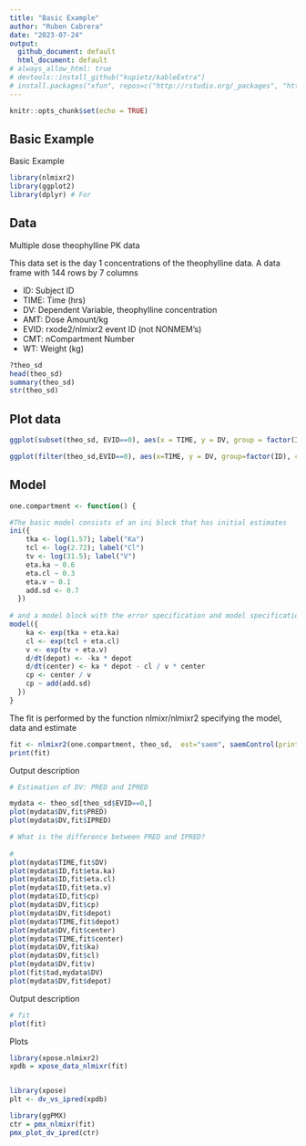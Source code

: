 ```yaml
---
title: "Basic Example"
author: "Ruben Cabrera"
date: "2023-07-24"
output: 
  github_document: default
  html_document: default
# always_allow_html: true
# devtools::install_github("kupietz/kableExtra")
# install.packages("xfun", repos=c("http://rstudio.org/_packages", "http://cran.rstudio.com"))
---
```


```r
knitr::opts_chunk$set(echo = TRUE)
```

## Basic Example

Basic Example

```r
library(nlmixr2)
library(ggplot2)
library(dplyr) # For 
```

## Data

Multiple dose theophylline PK data

This data set is the day 1 concentrations of the theophylline data.
A data frame with 144 rows by 7 columns

- ID: Subject ID
- TIME: Time (hrs)
- DV: Dependent Variable, theophylline concentration
- AMT: Dose Amount/kg
- EVID: rxode2/nlmixr2 event ID (not NONMEM's)
- CMT: nCompartment Number
- WT: Weight (kg)

```r
?theo_sd
head(theo_sd)
summary(theo_sd)
str(theo_sd)
```


## Plot data

```r
ggplot(subset(theo_sd, EVID==0), aes(x = TIME, y = DV, group = factor(ID), color = factor(ID))) + geom_line() +  ylim(c(0, 12)) + xlab('Time')

ggplot(filter(theo_sd,EVID==0), aes(x=TIME, y = DV, group=factor(ID), color=factor(ID))) + geom_line() + geom_point() + ylim(c(0, 12)) + xlab('Time')
```

## Model

```r

one.compartment <- function() {

#The basic model consists of an ini block that has initial estimates  
ini({
    tka <- log(1.57); label("Ka")
    tcl <- log(2.72); label("Cl")
    tv <- log(31.5); label("V")
    eta.ka ~ 0.6
    eta.cl ~ 0.3
    eta.v ~ 0.1
    add.sd <- 0.7
  })
  
# and a model block with the error specification and model specification
model({
    ka <- exp(tka + eta.ka)
    cl <- exp(tcl + eta.cl)
    v <- exp(tv + eta.v)
    d/dt(depot) <- -ka * depot
    d/dt(center) <- ka * depot - cl / v * center
    cp <- center / v
    cp ~ add(add.sd)
  })
}

```


The fit is performed by the function nlmixr/nlmixr2 specifying the model, data and estimate

```r
fit <- nlmixr2(one.compartment, theo_sd,  est="saem", saemControl(print=0))
print(fit)

```

Output description

```r

# Estimation of DV: PRED and IPRED

mydata <- theo_sd[theo_sd$EVID==0,]
plot(mydata$DV,fit$PRED)
plot(mydata$DV,fit$IPRED)

# What is the difference between PRED and IPRED?
  
# 
plot(mydata$TIME,fit$DV)
plot(mydata$ID,fit$eta.ka)
plot(mydata$ID,fit$eta.cl)
plot(mydata$ID,fit$eta.v)
plot(mydata$ID,fit$cp)
plot(mydata$DV,fit$cp)
plot(mydata$DV,fit$depot)
plot(mydata$TIME,fit$depot)
plot(mydata$DV,fit$center) 
plot(mydata$TIME,fit$center)
plot(mydata$DV,fit$ka)
plot(mydata$DV,fit$cl)
plot(mydata$DV,fit$v)
plot(fit$tad,mydata$DV)
plot(mydata$DV,fit$depot)

```


Output description

```r

# fit
plot(fit)
```



Plots

```r
library(xpose.nlmixr2)
xpdb = xpose_data_nlmixr(fit)


library(xpose)
plt <- dv_vs_ipred(xpdb)

library(ggPMX)
ctr = pmx_nlmixr(fit)
pmx_plot_dv_ipred(ctr)
```




